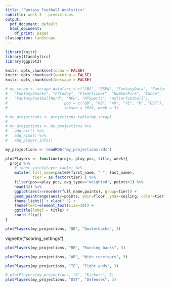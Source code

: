 ```yaml
---
title: "Fantasy Football Analytics"
subtitle: week 3 - predictions
output:
  pdf_document: default
  html_document:
    df_print: paged
classoption: landscape
---
```

```r

library(knitr)
library(ffanalytics)
library(ggplot2)

knitr::opts_chunk$set(echo = FALSE)
knitr::opts_chunk$set(warning = FALSE)
knitr::opts_chunk$set(message = FALSE)
```

```r
# my_scrap <- scrape_data(src = c("CBS", "ESPN", "FantasyData", "FantasyPros",
#   "FantasySharks", "FFToday", "FleaFlicker", "NumberFire", "Yahoo",
#   "FantasyFootballNerd", "NFL", "RTSports", "Walterfootball"), 
#                         pos = c("QB", "RB", "WR", "TE", "K", "DST"),
#                         season = 2018, week = 3)

```

```r
# my_projections <- projections_table(my_scrap)
# 
# my_projections <- my_projections %>% 
#   add_ecr() %>% 
#   add_risk() %>%  
#   add_player_info()

my_projections <- readRDS("my_projections.rds")
```

```r

plotPlayers <- function(projs, play_pos, title, week){
  projs %>% 
    # inner_join(player_table) %>% 
    mutate( full_name=paste0(first_name, " ", last_name),
            tier = as.factor(tier) ) %>% 
    filter(pos==play_pos, avg_type=="weighted", points>1) %>% 
    head(32) %>% 
    ggplot(aes(x=reorder(full_name,points), group=tier)) +
    geom_pointrange(aes(y=points, ymin=floor, ymax=ceiling, color=tier),size=.8) +
    theme_light() + xlab(" ") +
    theme(text=element_text(size=30)) +
    ggtitle(label = title) +
    coord_flip()
}
```

```r
plotPlayers(my_projections, "QB", "Quaterbacks", 3)
```
vignette("scoring_settings")
\newpage
```r
plotPlayers(my_projections, "RB", "Running backs", 3)
```
\pagebreak
\newpage
```r
plotPlayers(my_projections, "WR", "Wide receivers", 3)
```
\pagebreak
\newpage
```r
plotPlayers(my_projections, "TE", "Tight ends", 3)
```
\pagebreak
\newpage
```r
# plotPlayers(my_projections, "K", "Kickers", 3)
plotPlayers(my_projections, "DST", "Defenses", 3)

```

